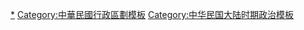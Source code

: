 [[Category:中华民国大陆时期行政区划|*]]
[[Category:中華民國行政區劃模板|Category:中華民國行政區劃模板]]
[[Category:中华民国大陆时期政治模板|Category:中华民国大陆时期政治模板]]